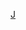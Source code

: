 {{Navbox with columns
| name  = 鹼土金屬
| title = [[碱土金属]]<templatestyles src="元素週期表/styles.css" />
| titleclass = {{PeriodicTableStyle|鹼土金屬}}
| colstyle = text-align: center
| col1  = [[鈹]] <br/> '''{{chem|Be}}''' <br /> <small>原子序数: 4 <br /> 原子量: 9.012 <br /> 熔点((K): 1551 <br /> 沸点(K): 3243 <br /> 电负性: 1.57</small>
| col2  = [[鎂]] <br/> '''{{chem|Mg}}''' <br /> <small>原子序数: 12 <br /> 原子量: 24.305 <br /> 熔点(K): 923 <br /> 沸点(K): 1363 <br /> 电负性: 1.31</small>
| col3 = [[鈣]] <br/> '''{{chem|Ca}}''' <br /> <small>原子序数: 20 <br /> 原子量: 40.078 <br /> 熔点(K): 1115  <br /> 沸点(K): 1757 <br /> 电负性: 1.00</small>
| col4 = [[鍶]] <br/> '''{{chem|Sr}}''' <br /> <small>原子序数: 38 <br /> 原子量: 87.62 <br /> 熔点(K): 1050 <br /> 沸点(K): 1655 <br /> 电负性: 0.95</small>
| col5 = [[鋇]] <br/> '''{{chem|Ba}}''' <br /> <small>原子序数: 56 <br /> 原子量: 137.327 <br /> 熔点(K): 1000 <br /> 沸点(K): 2143 <br /> 电负性: 0.89</small>
| col6 = [[鐳]] <br/> '''{{chem|Ra}}''' <br /> <small>原子序数: 88 <br /> 原子量: (226.0254) <br /> 熔点(K): 973 <br /> 沸点(K): 2010 <br /> 电负性: 0.9</small>
| colwidth = 17em
| col6width=20em
}}<noinclude>
[[Category:化学导航模板|J]]
</noinclude>
